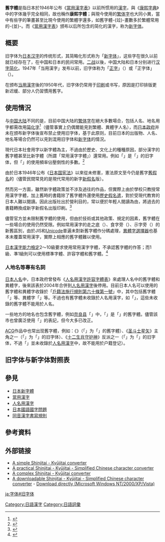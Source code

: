 {{NoteTA|zh-cn:繁体字; zh-hk:繁體字; zh-tw:正體字;}}
{{About|日文漢字的舊字體|中文漢字裏，依從《說文》、《康熙》的傳統字形|舊字形}}
{{Japanese
|japanese=旧字体
|kana=きゅうじたい
|romaji= Kyūjitai
|kyujitai=舊字體
}}
{{漢字}}
'''舊字體'''是指日本於1946年公布《[[當用漢字表|當用漢字表]]》以前所惯用的[[漢字|漢字]]，與《[[康熙字典|康熙字典]]》中的字体幾乎完全相同，故也稱作'''康熙字體'''；與現今使用的[[繁体字|繁体字]]也大同小異，當中有些字的筆畫甚至比現今使用的繁體字還多，如舊字體-{竝}-畫數多於繁體常用的-{並}-。而《[[當用漢字表|當用漢字表]]》颁布以后所包含的简化的漢字，称为[[新字体|新字体]]。

== 概要 ==
旧字体为[[日本汉字|日本汉字]]的传统形式，其简略化形式称为「[[新字体|新字体]]」，这些字在很久以前就已经存在了，在中国和日本的民间常用。[[二战|二战]]以後，中国大陆和日本分别进行[[汉字简化|汉字简化]]。1947年「当用漢字」发布以前，旧字体称为「[[正字|正字]]」（{{jpn|j=正字|hg=せいじ|rm=seiji}}）或「正字体」（{{jpn|j=正字体|kyu=正字體|hg=せいじたい|rm=seijitai}}）。

在颁布[[当用漢字|当用漢字]]後的1950年代，旧字体仍常用于[[印刷|印刷]]或书写，原因是打印排版更新迟缓、部分人仍習慣用舊字。

== 使用情況 ==
与[[中国大陆|中国大陆]]不同的是，目前中国大陆的[[繁体字|繁体字]]在絕大多數場合，包括人名、地名用字都需改用[[简化字|简化字]]<ref>{{Cite wikisource|title=中华人民共和国国家通用语言文字法}}</ref>（儘管事實上仍偶爾能見到繁體、異體字人名），而[[日本政府|日本政府]]并未在颁布新字体後宣布禁止使用旧字体，基于此原则，目前日本的出版物、人名、地名等場合仍然可以見到混用旧字体和[[日本新字体|新字体]]的情況。

現代日本社會用字以新字體為主，不過由於歷史、文化上的種種原因，部分漢字的舊字體甚至比新字體（所謂「常用漢字字體」）還常用。例如「{{Lang|ja|[[龍|龍]]}}」是「{{Lang|ja|竜}}」的旧字体，但「{{Lang|ja|[[龍|龍]]}}」的使用頻率佔壓倒性的多數。<ref>{{Cite book|author=[[笹原宏之|笹原宏之]]|script-title=ja:漢字と日本語の文化史|script-chapter=ja:意味を表す漢字、イメージ表す漢字|publisher=NHK出版|isbn=978-4-14-910846-9|language=ja}}</ref>

由於日本1946年公布《[[日本国宪法|日本国宪法]]》以來從未修憲，憲法原文至今仍是舊字[[舊假名|舊假名]]的（儘管民間常見的是現代常用的新字[[現代假名遣|新假名]]版）。

然而另一方面，雖然新字體政策並不涉及過往的作品，但實際上由於學校只教授常用漢字字體，加上舊時的書籍除了舊字體外還使用[[歷史假名遣|歷史假名遣]]，對於受現代教育的日本人難以閱讀。因此出版社出於營利目的，常以便於年輕人閱讀為由，將過去的書籍轉換成新字新假名出版印刷。<ref>{{Cite book |author=高島俊男 |script-title=ja:漢字と日本人 |script-chapter=ja:第四章 3 当用漢字の字体 |publisher=文春新書 |isbn=9784166601981 |year=2001 |language=ja}}</ref>

儘管官方並未限制舊字體的使用，但由於技術或其他政策、規定的因素，舊字體在一些場合的使用仍然受限。例如常用漢字的走之底（{{Lang|ja|⻌/⻍}}）、食字旁（{{Lang|ja|飠/𩙿}}）、示字旁（{{Lang|ja|礻/⺬}}）的新舊區別，由於JIS和[[Unicode|Unicode]]普遍未對新舊字體作分碼處理，[[異體字選擇器|異體字選擇器]]也基本未覆蓋常用漢字，實際上相應的舊字體難以使用。

[[日本漢字能力檢定|日本漢字能力檢定]]2～10級要求使用常用漢字字體，不承認舊字體的作答；而1級、準1級則可以使用標準字體、許容字體和舊字體。<ref>{{Cite web |url=https://www.kanken.or.jp/kanken/outline/degree/rating.html#marking |script-title=ja:採点基準と合格基準 <nowiki>|</nowiki> 漢検の概要 |publisher={{lang|ja|日本漢字能力検定}} |access-date=2021-02-15 |archive-date=2021-04-11 |archive-url=https://web.archive.org/web/20210411094804/https://www.kanken.or.jp/kanken/outline/degree/rating.html#marking |dead-url=no }}</ref>

=== 人地名等專有名詞 ===

[[日本人名|日本人名]]中，日本政府曾發布《[[人名用漢字#人名用漢字許容字體表|人名用漢字許容字體表]]》來處理人名中的舊字體和異體字，後來該表於2004年合併到[[人名用漢字|人名用漢字]]後停用。目前日本人名可以使用的舊字體和異體字收錄於「[[人名用漢字#常用漢字的舊字、異體字|戶籍法施行規則第六十條第一號]]」中，其中包括舊字體「{{Lang|ja|亞（亜）}}」等、異體字「{{Lang|ja|嶋（島）}}」等。不過也有舊字體未收錄於人名用漢字，如「{{Lang|ja|絲（糸）}}」，這些未收錄的舊字體不能用於人名。

一些地方的地名也包含舊字體，例如[[奈良县|奈良县]]「{{Lang|ja|[[五條市|五條市]]}}」中，「{{Lang|ja|條}}」是「{{Lang|ja|条}}」的舊字體。儘管該市也曾廣泛使用「{{Lang|ja|五条市}}」的表記，但今大多已改正。

[[ACG|ACG]]作品中也常出现舊字體，例如：《{{Lang|ja|[[蟲師|蟲師]]}}》（「{{Lang|ja|[[蟲|蟲]]}}」为「{{Lang|ja|虫}}」的舊字體）、《[[圣斗士星矢|圣斗士星矢]]》主角之一{{Lang|ja|紫龍}}（「{{Lang|ja|龍}}」为「{{Lang|ja|竜}}」的旧字体）、《[[十二生肖守护神|十二生肖守护神]]》反派之一{{Lang|ja|白の號茜}}（「{{Lang|ja|號}}」为「{{Lang|ja|号}}」的旧字体，不過「{{Lang|ja|號}}」並未收錄於[[人名用漢字|人名用漢字]]中，故不能用於户籍登记）。

==旧字体与新字体對照表==
{{Shinjitai}}

==參見==
*[[日本新字體|日本新字體]]
*[[當用漢字|當用漢字]]
*[[人名用漢字|人名用漢字]]
*[[日本國語國字問題|日本國語國字問題]]
*[[同音漢字書寫規則|同音漢字書寫規則]]

== 參考資料 ==
{{reflist}}

== 外部链接 ==
* [https://web.archive.org/web/20090406041600/http://www.geocities.jp/qjitai/ A simple Shinjitai - Kyūjitai converter]
* [https://web.archive.org/web/20140823074547/http://yurara.kir.jp/material/kanji.html A practical Shinjitai - Kyūjitai - Simplified Chinese character converter]
* [https://web.archive.org/web/20090204033300/http://homepage3.nifty.com/jgrammar/ja/tools/tradkan0.htm A complex Shinjitai - Kyūjitai converter]
* [http://www.skycn.com/soft/44716.html A downloadable Shinjitai - Kyūjitai - Simplified Chinese character converter] {{Wayback|url=http://www.skycn.com/soft/44716.html |date=20090210062115 }} - [https://web.archive.org/web/20110724065042/http://www.sjwx.net/zht.rar Download directly (Microsoft Windows NT/2000/XP/Vista)]

{{DEFAULTSORT:舊字體}}
[[Category:日語漢字|Category:日語漢字]]
[[Category:日語詞彙|Category:日語詞彙]]

[[ja:字体#旧字体|ja:字体#旧字体]]